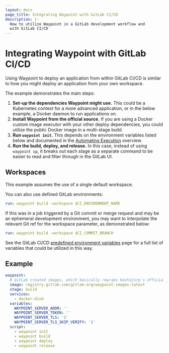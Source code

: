 ```yaml
---
layout: docs
page_title: Integrating Waypoint with GitLab CI/CD
description: |-
  How to utilize Waypoint in a GitLab development workflow and
  with GitLab CI/CD
---
```


# Integrating Waypoint with GitLab CI/CD

Using Waypoint to deploy an application from within GitLab CI/CD is similar to how you might deploy an application from your own workspace.

The example demonstrates the main steps:

1. **Set-up the dependencies Waypoint might use.** This could be
   a Kubernetes context for a more advanced application, or in the
   below example, a Docker daemon to run applications on.
1. **Install Waypoint from the official source.** If you are
   using a Docker custom image executor with your other deploy
   dependencies, you could utilize the public Docker image in a multi-stage build.
1. **Run `waypoint init`.** This depends on the environment variables listed
   below and documented in the [Automating Execution](/docs/automating-execution#init)
   overview.
1. **Run the build, deploy, and release.** In this case, instead of using `waypoint up`,
   it breaks out each stage as a separate command to be easier to read and
   filter through in the GitLab UI.

## Workspaces

This example assumes the use of a single default workspace.

You can also use defined GitLab environments:

```yaml
run: waypoint build -workspace $CI_ENVIRONMENT_NAME
```

If this was in a job triggered by a Git commit or merge request and may be an ephemeral development environment, you may want to interpolate the relevant Git ref for the workspace parameter, as demonstrated below:

```yaml
run: waypoint build -workspace $CI_COMMIT_BRANCH
```

See the GitLab CI/CD [predefined environment variables](https://docs.gitlab.com/ee/ci/variables/predefined_variables.html) page for a full list of variables that could be utilized in this way.

## Example

```yaml
waypoint:
  # GitLab created images, which basically rewraps HashiCorp's officially released binaries and may not match HashiCorp's checksums, See https://gitlab.com/gitlab-org/waypoint-images for more details about what goes into the images.
  image: registry.gitlab.com/gitlab-org/waypoint-images:latest
  stage: build
  services:
    - docker:dind
  variables:
    WAYPOINT_SERVER_ADDR: ''
    WAYPOINT_SERVER_TOKEN: ''
    WAYPOINT_SERVER_TLS: '1'
    WAYPOINT_SERVER_TLS_SKIP_VERIFY: '1'
  script:
    - waypoint init
    - waypoint build
    - waypoint deploy
    - waypoint release
```
